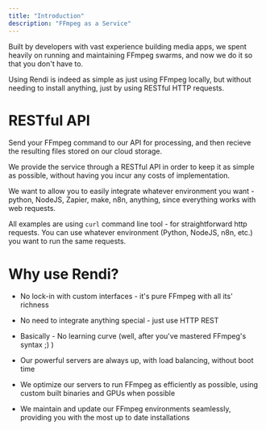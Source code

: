 ```yaml
---
title: "Introduction"
description: "FFmpeg as a Service"
---
```


Built by developers with vast experience building media apps, we spent heavily on running and maintaining FFmpeg swarms, and now we do it so that you don't have to.

Using Rendi is indeed as simple as just using FFmpeg locally, but without needing to install anything, just by using RESTful HTTP requests.

# RESTful API

Send your FFmpeg command to our API for processing, and then recieve the resulting files stored on our cloud storage.

We provide the service through a RESTful API in order to keep it as simple as possible, without having you incur any costs of implementation.

We want to allow you to easily integrate whatever environment you want - python, NodeJS, Zapier, make, n8n, anything, since everything works with web requests.

<Note>All examples are using `curl` command line tool - for straightforward http requests. You can use whatever environment (Python, NodeJS, n8n, etc.) you want to run the same requests.</Note>

# Why use Rendi?

* No lock-in with custom interfaces - it's pure FFmpeg with all its' richness

* No need to integrate anything special - just use HTTP REST

* Basically - No learning curve (well, after you've mastered FFmpeg's syntax ;) )

* Our powerful servers are always up, with load balancing, without boot time

* We optimize our servers to run FFmpeg as efficiently as possible, using custom built binaries and GPUs when possible

* We maintain and update our FFmpeg environments seamlessly, providing you with the most up to date installations
